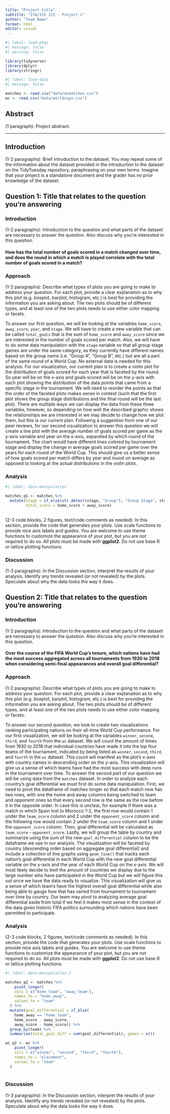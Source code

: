 ```yaml
---
title: "Project title"
subtitle: "STA/ISS 313 - Project 1"
author: "Team Name"
format: html
editor: visual
---
```


```r
#| label: load-pkgs
#| message: false
#| warning: false

library(tidyverse)
library(dplyr)
library(stringr)
```

```r
#| label: load-data
#| message: false

matches <- read.csv("data/wcmatches.csv")
wc <- read.csv("data/worldcups.csv")
```

## Abstract

(1 paragraph): Project abstract.

------------------------------------------------------------------------

## Introduction

(1-2 paragraphs): Brief introduction to the dataset. You may repeat some of the information about the dataset provided in the introduction to the dataset on the TidyTuesday repository, paraphrasing on your own terms. Imagine that your project is a standalone document and the grader has no prior knowledge of the dataset.

## Question 1: Title that relates to the question you're answering

### Introduction

(1-2 paragraphs): Introduction to the question and what parts of the dataset are necessary to answer the question. Also discuss why you're interested in this question.

#### How has the total number of goals scored in a match changed over time, and does the round in which a match is played correlate with the total number of goals scored in a match?

### Approach

(1-2 paragraphs): Describe what types of plots you are going to make to address your question. For each plot, provide a clear explanation as to why this plot (e.g. boxplot, barplot, histogram, etc.) is best for providing the information you are asking about. The two plots should be of different types, and at least one of the two plots needs to use either color mapping or facets.

To answer our first question, we will be looking at the variables `home_score`, `away_score`, `year`, and `stage`. We will have to create a new variable that can be called `total_goals` that is the sum of `home_score` and `away_score` since we are interested in the number of goals scored per match. Also, we will have to do some data manipulation with the `stage` variable so that all group stage games are under the same category, as they currently have different names based on the group name (i.e. "Group A", "Group B", etc.) but are all a part of the same round of a World Cup. No external data is needed for this analysis. For our visualization, our current plan is to create a violin plot for the distribution of goals scored for each year that is faceted by the round. So year will be on the x-axis and goals scored will be on the y-axis with each plot showing the distribution of the data points that came from a specific stage in the tournament. We will need to reorder the points so that the order of the faceted plots makes sense in context (such that the first plot shows the group stage distributions and the final round will be the last plot). There are multiple ways we can display the data from these three variables, however, so depending on how well the described graphic shows the relationships we are interested in we may decide to change how we plot them, but this is our current plan. Following a suggestion from one of our peer reviews, for our second visualization to answer this question we will create a line plot with the average number of goals scored per game as the y-axis variable and year on the x-axis, separated by which round of the tournament. The chart would have different lines colored by tournament stage and display the change in average goals scored per game over the years for each round of the World Cup. This should give us a better sense of how goals scored per match differs by year and round on average as opposed to looking at the actual distributions in the violin plots.

### Analysis

```r
#| label: data-manipulation

matches_q1 <- matches %>%
  mutate(stage = if_else(str_detect(stage, "Group"), "Group Stage", stage),
         total_score = home_score + away_score)
  

```

(2-3 code blocks, 2 figures, text/code comments as needed): In this section, provide the code that generates your plots. Use scale functions to provide nice axis labels and guides. You are welcome to use theme functions to customize the appearance of your plot, but you are not required to do so. All plots must be made with **ggplot2**. Do not use base R or lattice plotting functions.

### Discussion

(1-3 paragraphs): In the Discussion section, interpret the results of your analysis. Identify any trends revealed (or not revealed) by the plots. Speculate about why the data looks the way it does.

## Question 2: Title that relates to the question you're answering

### Introduction

(1-2 paragraphs): Introduction to the question and what parts of the dataset are necessary to answer the question. Also discuss why you're interested in this question.

#### Over the course of the FIFA World Cup's tenure, which nations have had the most success aggregated across all tournaments from 1930 to 2018 when considering semi-final appearances and overall goal differential?

### Approach

(1-2 paragraphs): Describe what types of plots you are going to make to address your question. For each plot, provide a clear explanation as to why this plot (e.g. boxplot, barplot, histogram, etc.) is best for providing the information you are asking about. The two plots should be of different types, and at least one of the two plots needs to use either color mapping or facets.

To answer our second question, we look to create two visualizations ranking participating nations on their all-time World Cup performance. For our first visualization, we will be looking at the variables `winner`, `second`, `third`, and `fourth` from the `wc` dataset. We will count the amount of times from 1930 to 2018 that individual countries have made it into the top four teams of the tournament, indicated by being listed as `winner`, `second`, `third`, and `fourth` in the `wc` dataset. This count will manifest as the plot's x-axis with country names in descending order on the y-axis. This visualization will give us a sense of which teams have had the most success with deep runs in the tournament over time. To answer the second part of our question we will be using data from the `matches` dataset. In order to analyze each country's goal differential we must first do some data manipulation. First, we need to pivot the dataframe of matches longer so that each match now has two rows, with one the home and away columns being switched to team and opponent ones so that every second row is the same as the row before it in the opposite order. In case this is unclear, for example if there was a match in which Spain lost to Morocco 1-2, the first row would contain 1 under the `team_score` column and 2 under the `opponent_score` column and the following row would contain 2 under the `team_score` column and 1 under the `opponent_score` column. Then, goal differential will be calculated as `team_score` - `opponent_score`. Lastly, we will group the table by country and summarize using the sum of the new `goal_differential` column to be the dataframe we use in our analysis. The visualization will be faceted by country (descending order based on aggregate goal differential) and include a collection of line graphs using `geom_line()` that tracks each nation's goal differential in each World Cup with the new goal differential variable on the y-axis and the year of each World Cup on the x-axis. We will most likely decide to limit the amount of countries we display due to the large number who have participated in the World Cup but we will figure this out once we have the data ready to visualize. This visualization will give us a sense of which team's have the highest overall goal differential while also being able to gauge how that has varied from tournament to tournament over time by country. Our team may pivot to analyzing average goal differential aside from total if we feel it makes most sense in the context of the data given historic FIFA politics surrounding which nations have been permitted to participate.

### Analysis

(2-3 code blocks, 2 figures, text/code comments as needed): In this section, provide the code that generates your plots. Use scale functions to provide nice axis labels and guides. You are welcome to use theme functions to customize the appearance of your plot, but you are not required to do so. All plots must be made with **ggplot2**. Do not use base R or lattice plotting functions.

```r
#| label: data-manipulation-2

matches_q2 <- matches %>%
    pivot_longer(
    cols = c("home_team", "away_team"),
    names_to = "home_away",
    values_to = "team"
  ) %>%
  mutate(goal_differential = if_else(
    home_away == "home_team",
    home_score - away_score,
    away_score - home_score)) %>%
  group_by(team) %>%
  summarise(total_goal_diff = sum(goal_differential), games = n())

wc_q2 <- wc %>%
    pivot_longer(
    cols = c("winner", "second", "third", "fourth"),
    names_to = "placement",
    values_to = "team"
  )
  
```

### Discussion

(1-3 paragraphs): In the Discussion section, interpret the results of your analysis. Identify any trends revealed (or not revealed) by the plots. Speculate about why the data looks the way it does.

#### 
